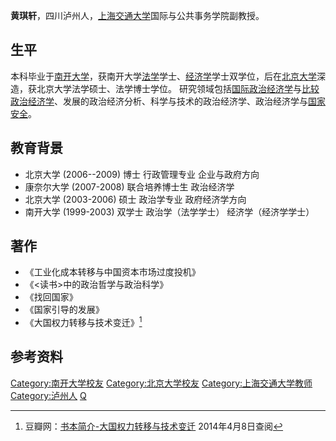 '''黄琪轩'''，四川泸州人，[[上海交通大学|上海交通大学]]国际与公共事务学院副教授。

==生平==
本科毕业于[[南开大学|南开大学]]，获南开大学[[法学|法学]]学士、[[经济学|经济学]]学士双学位，后在[[北京大学|北京大学]]深造，获北京大学法学硕士、法学博士学位。
研究领域包括[[国际政治经济学|国际政治经济学]]与[[比较政治经济学|比较政治经济学]]、发展的政治经济分析、科学与技术的政治经济学、政治经济学与[[国家安全|国家安全]]。

== 教育背景 ==
*北京大学 (2006--2009) 博士 行政管理专业 企业与政府方向
*康奈尔大学 (2007-2008) 联合培养博士生 政治经济学
*北京大学 (2003-2006) 硕士 政治学专业 政府经济学方向
*南开大学 (1999-2003) 双学士 政治学（法学学士） 经济学（经济学学士）

== 著作 ==
*《工业化成本转移与中国资本市场过度投机》
*《<读书>中的政治哲学与政治科学》
*《找回国家》
*《国家引导的发展》
*《大国权力转移与技术变迁》<ref name="豆瓣网">豆瓣网：[http://book.douban.com/subject/24757402 书本简介-大国权力转移与技术变迁] {{Wayback|url=http://book.douban.com/subject/24757402 |date=20140409004122 }}2014年4月8日查阅</ref>

== 参考资料 ==
{{reflist}}

{{DEFAULTSORT:H}}
[[Category:南开大学校友|Category:南开大学校友]]
[[Category:北京大学校友|Category:北京大学校友]]
[[Category:上海交通大学教师|Category:上海交通大学教师]]
[[Category:泸州人|Category:泸州人]]
[[Category:黄姓|Q]]